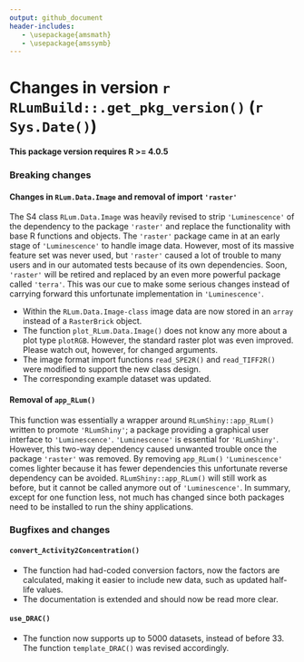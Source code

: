 ```yaml
---
output: github_document
header-includes:
   - \usepackage{amsmath}
   - \usepackage{amssymb}
---
```

<!-- NEWS.md was auto-generated by NEWS.Rmd. Please DO NOT edit by hand!-->

# Changes in version `r RLumBuild::.get_pkg_version()` (`r Sys.Date()`)

**This package version requires R >= 4.0.5**

### Breaking changes

#### Changes in `RLum.Data.Image` and removal of import `'raster'`
The S4 class `RLum.Data.Image` was heavily revised to strip `'Luminescence'` of the dependency to the package `'raster'` and replace the functionality with base R functions and objects. 
The `'raster'` package came in at an early stage of `'Luminescence'` to handle image data. However, most of its massive feature set was never used, but `'raster'` caused a lot of trouble to many users and in our automated tests because of its own dependencies. Soon, `'raster'` will be retired and replaced by an even more powerful package called `'terra'`. This was our cue to make some serious changes instead of carrying forward this unfortunate implementation in `'Luminescence'`.

* Within the `RLum.Data.Image-class` image data are now stored in an `array` instead
of a `RasterBrick` object. 
* The function `plot_RLum.Data.Image()` does not know any more about a plot type `plotRGB`. However, 
the standard raster plot was even improved. Please watch out, however, for changed arguments. 
* The image format import functions `read_SPE2R()` and `read_TIFF2R()` were modified to support the new class design. 
* The corresponding example dataset was updated.

#### Removal of `app_RLum()` 
This function was essentially a wrapper around `RLumShiny::app_RLum()` written 
to promote `'RLumShiny'`; a package providing a graphical user interface to `'Luminescence'`.
`'Luminescence'` is essential for `'RLumShiny'`. However, this two-way dependency caused
unwanted trouble once the package `'raster'` was removed. By removing 
 `app_RLum()` `'Luminescence'` comes lighter because it has fewer dependencies 
this unfortunate reverse dependency can be avoided. `RLumShiny::app_RLum()` will still work as before, 
but it cannot be called anymore out of `'Luminescence'`. 
In summary, except for one function less, not much has changed since both packages 
need to be installed to run the shiny applications.

### Bugfixes and changes

#### `convert_Activity2Concentration()`
* The function had had-coded conversion factors, now the factors are calculated, making it easier
to include new data, such as updated half-life values.
* The documentation is extended and should now be read more clear. 

#### `use_DRAC()`
* The function now supports up to 5000 datasets, instead of before 33. The function 
`template_DRAC()` was revised accordingly. 
